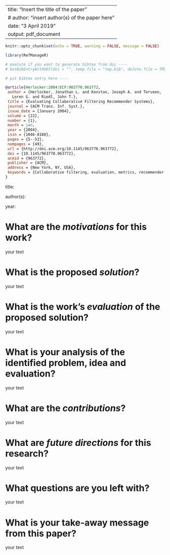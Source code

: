 
---
title: "Insert the title of the paper"
# author: "insert author(s) of the paper here"
date: "3 April 2019"
output: pdf_document
---

<!--

When reviewing literature / related work for a scientific paper, organizing one's notes on the different readings can be a chore. This project provides an RMarkdown template for comprehensive literature reviews to help scientist organize their readings in a comprehensive and tidy way. 

The questions below are adopted from William G. Griswold's great guide on how to read an engineering paper (http://cseweb.ucsd.edu/~wgg/CSE210/howtoread.html). 

NOTE: You should think of a convention for naming your review documents so that you can query them later. Here is a suggestion:

<first author's last name>_<year>_<title>

--> 

```r

knitr::opts_chunk$set(echo = TRUE, warning = FALSE, message = FALSE)

library(RefManageR)

# execute if you want to generate bibtex from doi ----
# GetBibEntryWithDOI(doi = "", temp.file = "tmp.bib", delete.file = TRUE)

```

```bibtex

# put bibtex entry here ----

@article{Herlocker:2004:ECF:963770.963772,
 author = {Herlocker, Jonathan L. and Konstan, Joseph A. and Terveen, 
   Loren G. and Riedl, John T.},
 title = {Evaluating Collaborative Filtering Recommender Systems},
 journal = {ACM Trans. Inf. Syst.},
 issue_date = {January 2004},
 volume = {22},
 number = {1},
 month = jan,
 year = {2004},
 issn = {1046-8188},
 pages = {5--53},
 numpages = {49},
 url = {http://doi.acm.org/10.1145/963770.963772},
 doi = {10.1145/963770.963772},
 acmid = {963772},
 publisher = {ACM},
 address = {New York, NY, USA},
 keywords = {Collaborative filtering, evaluation, metrics, recommender systems},
} 

```

title: <put title here>

author(s): <put author names here>

year: <put year here>




# What are the *motivations* for this work?

your text

# What is the proposed *solution*?

your text

# What is the work's *evaluation* of the proposed solution?

your text

# What is your analysis of the identified problem, idea and evaluation?

your text

# What are the *contributions*?

your text

# What are *future directions* for this research?

your text

# What questions are you left with?

your text

# What is your take-away message from this paper?

your text


